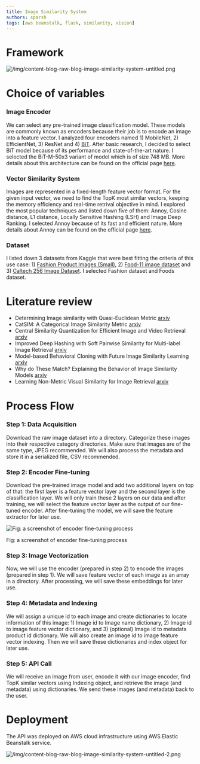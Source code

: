 ```yaml
---
title: Image Similarity System
authors: sparsh
tags: [aws beanstalk, flask, similarity, vision]
---
```


# Framework

![/img/content-blog-raw-blog-image-similarity-system-untitled.png](/img/content-blog-raw-blog-image-similarity-system-untitled.png)

# Choice of variables

### Image Encoder

We can select any pre-trained image classification model. These models are commonly known as encoders because their job is to encode an image into a feature vector. I analyzed four encoders named 1) MobileNet, 2) EfficientNet, 3) ResNet and 4) [BiT](https://tfhub.dev/google/bit/m-r152x4/1). After basic research, I decided to select BiT model because of its performance and state-of-the-art nature. I selected the BiT-M-50x3 variant of model which is of size 748 MB. More details about this architecture can be found on the official page [here](https://tfhub.dev/google/bit/m-r50x3/1). 

### Vector Similarity System

Images are represented in a fixed-length feature vector format. For the given input vector, we need to find the TopK most similar vectors, keeping the memory efficiency and real-time retrival objective in mind. I explored the most popular techniques and listed down five of them: Annoy, Cosine distance, L1 distance, Locally Sensitive Hashing (LSH) and Image Deep Ranking. I selected Annoy because of its fast and efficient nature. More details about Annoy can be found on the official page [here](https://github.com/spotify/annoy).

### Dataset

I listed down 3 datasets from Kaggle that were best fitting the criteria of this use case: 1) [Fashion Product Images (Small)](https://www.kaggle.com/bhaskar2443053/fashion-small?), 2) [Food-11 image dataset](https://www.kaggle.com/trolukovich/food11-image-dataset?) and 3) [Caltech 256 Image Dataset](https://www.kaggle.com/jessicali9530/caltech256?). I selected Fashion dataset and Foods dataset.

# Literature review

- Determining Image similarity with Quasi-Euclidean Metric [arxiv](https://arxiv.org/abs/2006.14644v1)
- CatSIM: A Categorical Image Similarity Metric [arxiv](https://arxiv.org/abs/2004.09073v1)
- Central Similarity Quantization for Efficient Image and Video Retrieval [arxiv](https://arxiv.org/abs/1908.00347v5)
- Improved Deep Hashing with Soft Pairwise Similarity for Multi-label Image Retrieval [arxiv](https://arxiv.org/abs/1803.02987v3)
- Model-based Behavioral Cloning with Future Image Similarity Learning [arxiv](https://arxiv.org/abs/1910.03157v1)
- Why do These Match? Explaining the Behavior of Image Similarity Models [arxiv](https://arxiv.org/abs/1905.10797v1)
- Learning Non-Metric Visual Similarity for Image Retrieval [arxiv](https://arxiv.org/abs/1709.01353v2)

# Process Flow

### Step 1: Data Acquisition

Download the raw image dataset into a directory. Categorize these images into their respective category directories. Make sure that images are of the same type, JPEG recommended. We will also process the metadata and store it in a serialized file, CSV recommended. 

### Step 2: Encoder Fine-tuning

Download the pre-trained image model and add two additional layers on top of that: the first layer is a feature vector layer and the second layer is the classification layer. We will only train these 2 layers on our data and after training, we will select the feature vector layer as the output of our fine-tuned encoder. After fine-tuning the model, we will save the feature extractor for later use.

![Fig: a screenshot of encoder fine-tuning process](/img/content-blog-raw-blog-image-similarity-system-untitled-1.png)

Fig: a screenshot of encoder fine-tuning process

### Step 3: Image Vectorization

Now, we will use the encoder (prepared in step 2) to encode the images (prepared in step 1). We will save feature vector of each image as an array in a directory. After processing, we will save these embeddings for later use.

### Step 4: Metadata and Indexing

We will assign a unique id to each image and create dictionaries to locate information of this image: 1) Image id to Image name dictionary, 2) Image id to image feature vector dictionary, and 3) (optional) Image id to metadata product id dictionary. We will also create an image id to image feature vector indexing. Then we will save these dictionaries and index object for later use.

### Step 5: API Call

We will receive an image from user, encode it with our image encoder, find TopK similar vectors using Indexing object, and retrieve the image (and metadata) using dictionaries. We send these images (and metadata) back to the user.

# Deployment

The API was deployed on AWS cloud infrastructure using AWS Elastic Beanstalk service.

![/img/content-blog-raw-blog-image-similarity-system-untitled-2.png](/img/content-blog-raw-blog-image-similarity-system-untitled-2.png)
